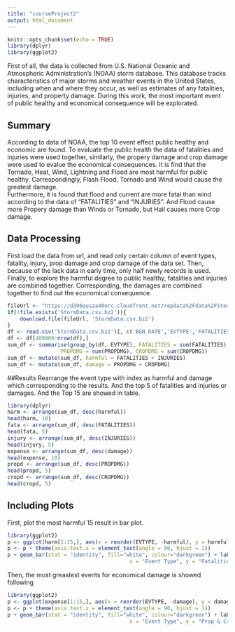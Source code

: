 ```yaml
---
title: "courseProject2"
output: html_document
---
```


```r
knitr::opts_chunk$set(echo = TRUE)
library(dplyr)
library(ggplot2)
```

First of all, the data is collected from U.S. National Oceanic and Atmospheric Administration's (NOAA) storm database. This database tracks characteristics of major storms and weather events in the United States, including when and where they occur, as well as estimates of any fatalities, injuries, and property damage. During this work, the most important event of public healthy and economical consequence will be explorated. 

## Summary
According to data of NOAA, the top 10 event effect public healthy and economic are found. To evaluate the public health the data of fatalities and injuries were used together, similarly, the propery damage and crop damage were used to evalue the economical consequences. It is find that the Tornado, Heat, Wind, Lightning and Flood are most harmful for public healthy. Correspondingly, Flash Flood, Tornado and Wind would cause the greatest damage.   
Furthermore, it is found that flood and current are more fatal than wind according to the data of "FATALITIES" and "INJURIES". And Flood cause more Propery damage than Winds or Tornado, but Hail causes more Crop damage.

## Data Processing
First load the data from url, and read only certain column of event types, fatality, injury, prop damage and crop damage of the data set. Then, because of the lack data in early time, only half newly records is used. Finally, to explore the harmful degree to public healthy, fatalities and injuries are combined together. Corresponding, the damages are combined together to find out the economical consequence.
```r
fileUrl <- "https://d396qusza40orc.cloudfront.net/repdata%2Fdata%2FStormData.csv.bz2"
if(!file.exists('StormData.csv.bz2')){
    download.file(fileUrl, 'StormData.csv.bz2')
}
df <- read.csv('StormData.csv.bz2')[, c('BGN_DATE','EVTYPE','FATALITIES','INJURIES', 'PROPDMG','CROPDMG')]
df <- df[400000:nrow(df),]
sum_df <- summarise(group_by(df, EVTYPE), FATALITIES = sum(FATALITIES), INJURIES = sum(INJURIES),
                 PROPDMG = sum(PROPDMG), CROPDMG = sum(CROPDMG))
sum_df <- mutate(sum_df, harmful = FATALITIES + INJURIES)
sum_df <- mutate(sum_df, damage = PROPDMG + CROPDMG)
```

##Results
Rearrange the event type with index as harmful and damage which corresponding to the results. And the top 5 of fatalities and injuries or damages. And the Top 15 are showed in table.
```r
library(dplyr)
harm <- arrange(sum_df, desc(harmful))
head(harm, 10)
fata <- arrange(sum_df, desc(FATALITIES))
head(fata, 5)
injury <- arrange(sum_df, desc(INJURIES))
head(injury, 5)
expense <- arrange(sum_df, desc(damage))
head(expense, 10)
propd <- arrange(sum_df, desc(PROPDMG))
head(propd, 5)
cropd <- arrange(sum_df, desc(CROPDMG))
head(cropd, 5)
```
## Including Plots

First, plot the most harmful 15 result in bar plot.
```r
library(ggplot2)
p <- ggplot(harm[1:15,], aes(x = reorder(EVTYPE, -harmful), y = harmful))
p <- p + theme(axis.text.x = element_text(angle = 90, hjust = 1))
p + geom_bar(stat = "identity", fill="white", colour="darkgreen") + labs(title = "Most Harmful Event Type For Public Health Top 15",
                                       x = "Event Type", y = "Fatalities & Injuries")
```

Then, the most greastest events for economical damage is showed following
```r
library(ggplot2)
p <- ggplot(expense[1:15,], aes(x = reorder(EVTYPE, -damage), y = damage))
p <- p + theme(axis.text.x = element_text(angle = 90, hjust = 1))
p + geom_bar(stat = "identity", fill="white", colour="darkgreen") + labs(title = "Greatest Economic Consequences of Event Types Top 15",
                                       x = "Event Type", y = "Prop & Crop Damage")
```

